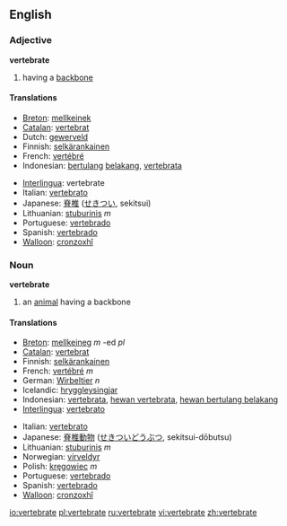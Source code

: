 ==English==

===Adjective===
'''vertebrate'''
# having a [[backbone]]

====Translations====
{{top}}
*[[Breton]]: [[mellkeinek]]
*[[Catalan]]: [[vertebrat]]
*Dutch: [[gewerveld]]
*Finnish: [[selkärankainen]]
*French: [[vertébré]] 
*Indonesian: [[tulang|bertulang]] [[belakang]], [[vertebrata]]
{{mid}}
*[[Interlingua]]: vertebrate 
*Italian: [[vertebrato]]
*Japanese: [[脊椎]] ([[せきつい]], sekitsui)
*Lithuanian: [[stuburinis]] ''m''
*Portuguese: [[vertebrado]] 
*Spanish: [[vertebrado]] 
*[[Walloon]]: [[cronzoxhî]]
{{bottom}}

===Noun===
'''vertebrate'''
# an [[animal]] having a backbone

====Translations====
{{top}}
*[[Breton]]: [[mellkeineg]] ''m'' -ed ''pl''
*[[Catalan]]: [[vertebrat]]
*Finnish: [[selkärankainen]]
*French: [[vertébré]] ''m''
*German: [[Wirbeltier]] ''n''
*Icelandic: [[hryggleysingjar]]
*Indonesian: [[vertebrata]], [[hewan vertebrata]], [[hewan bertulang belakang]]
*[[Interlingua]]: [[vertebrato]] 
{{mid}}
*Italian: [[vertebrato]] 
*Japanese: [[脊椎]][[動物]] ([[せきつい]][[どうぶつ]], sekitsui-dōbutsu)
*Lithuanian: [[stuburinis]] ''m''
*Norwegian: [[virveldyr]]
*Polish: [[kręgowiec]] ''m''
*Portuguese: [[vertebrado]] 
*Spanish: [[vertebrado]]
*[[Walloon]]: [[cronzoxhî]]
{{bottom}}

[[io:vertebrate]]
[[pl:vertebrate]]
[[ru:vertebrate]]
[[vi:vertebrate]]
[[zh:vertebrate]]